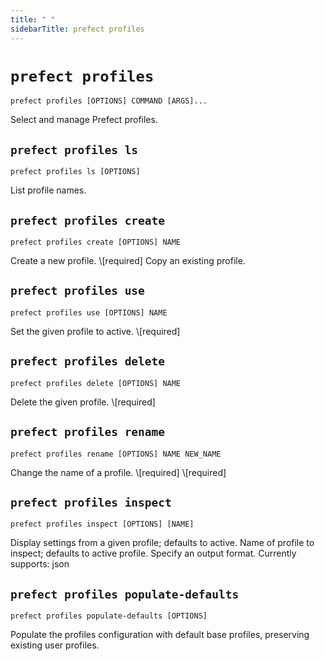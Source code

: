 ```yaml
---
title: " "
sidebarTitle: prefect profiles
---
```


# `prefect profiles`



```command
prefect profiles [OPTIONS] COMMAND [ARGS]...
```



<Info>
Select and manage Prefect profiles.
</Info>








## `prefect profiles ls`



```command
prefect profiles ls [OPTIONS]
```



<Info>
List profile names.
</Info>








## `prefect profiles create`



```command
prefect profiles create [OPTIONS] NAME
```



<Info>
Create a new profile.
</Info>






<AccordionGroup>


<Accordion title="Arguments" defaultOpen>
<ResponseField name="NAME" type="string" required>
    \[required]
</ResponseField>
</Accordion>



<Accordion title="Options" defaultOpen>

<ResponseField name="--from">
    Copy an existing profile.
</ResponseField>

</Accordion>

</AccordionGroup>



## `prefect profiles use`



```command
prefect profiles use [OPTIONS] NAME
```



<Info>
Set the given profile to active.
</Info>






<AccordionGroup>


<Accordion title="Arguments" defaultOpen>
<ResponseField name="NAME" type="string" required>
    \[required]
</ResponseField>
</Accordion>



</AccordionGroup>



## `prefect profiles delete`



```command
prefect profiles delete [OPTIONS] NAME
```



<Info>
Delete the given profile.
</Info>






<AccordionGroup>


<Accordion title="Arguments" defaultOpen>
<ResponseField name="NAME" type="string" required>
    \[required]
</ResponseField>
</Accordion>



</AccordionGroup>



## `prefect profiles rename`



```command
prefect profiles rename [OPTIONS] NAME NEW_NAME
```



<Info>
Change the name of a profile.
</Info>






<AccordionGroup>


<Accordion title="Arguments" defaultOpen>
<ResponseField name="NAME" type="string" required>
    \[required]
</ResponseField>
<ResponseField name="NEW_NAME" type="string" required>
    \[required]
</ResponseField>
</Accordion>



</AccordionGroup>



## `prefect profiles inspect`



```command
prefect profiles inspect [OPTIONS] [NAME]
```



<Info>
Display settings from a given profile; defaults to active.
</Info>






<AccordionGroup>


<Accordion title="Arguments" defaultOpen>
<ResponseField name="NAME" type="string">
    Name of profile to inspect; defaults to active profile.
</ResponseField>
</Accordion>



<Accordion title="Options" defaultOpen>

<ResponseField name="--output">
    Specify an output format. Currently supports: json
</ResponseField>

</Accordion>

</AccordionGroup>



## `prefect profiles populate-defaults`



```command
prefect profiles populate-defaults [OPTIONS]
```



<Info>
Populate the profiles configuration with default base profiles, preserving existing user profiles.
</Info>





